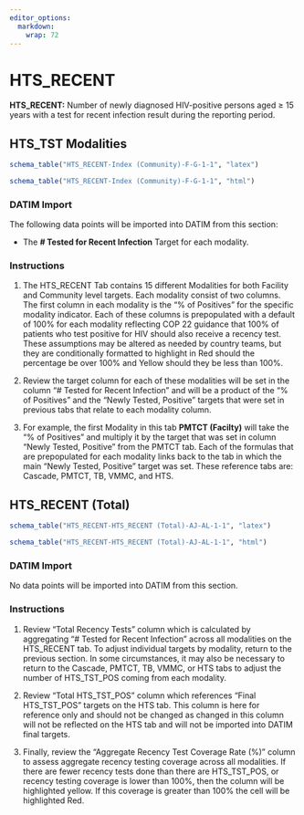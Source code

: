 ```yaml
---
editor_options: 
  markdown: 
    wrap: 72
---
```


\blandscape

# HTS_RECENT

**HTS_RECENT:** Number of newly diagnosed HIV-positive persons aged $\geq$ 15
years with a test for recent infection result during the reporting
period.

## HTS_TST Modalities

```r
schema_table("HTS_RECENT-Index (Community)-F-G-1-1", "latex")
```

```r
schema_table("HTS_RECENT-Index (Community)-F-G-1-1", "html")
```

### DATIM Import

The following data points will be imported into DATIM from this section:

-   The **\# Tested for Recent Infection** Target for each modality.

### Instructions

1.  The HTS_RECENT Tab contains 15 different Modalities for both
    Facility and Community level targets. Each modality consist of two
    columns. The first column in each modality is the "% of Positives"
    for the specific modality indicator. Each of these columns is
    prepopulated with a default of 100% for each modality reflecting COP
    22 guidance that 100% of patients who test positive for HIV should
    also receive a recency test. These assumptions may be altered as
    needed by country teams, but they are conditionally formatted to
    highlight in Red should the percentage be over 100% and Yellow
    should they be less than 100%.

2.  Review the target column for each of these modalities will be set in
    the column "# Tested for Recent Infection" and will be a product of
    the "% of Positives" and the "Newly Tested, Positive" targets that
    were set in previous tabs that relate to each modality column.

3.  For example, the first Modality in this tab **PMTCT (Facilty)** will
    take the "% of Positives" and multiply it by the target that was set
    in column "Newly Tested, Positive" from the PMTCT tab. Each of the
    formulas that are prepopulated for each modality links back to the
    tab in which the main "Newly Tested, Positive" target was set. These
    reference tabs are: Cascade, PMTCT, TB, VMMC, and HTS.

## HTS_RECENT (Total)

```r
schema_table("HTS_RECENT-HTS_RECENT (Total)-AJ-AL-1-1", "latex")
```

```r
schema_table("HTS_RECENT-HTS_RECENT (Total)-AJ-AL-1-1", "html")
```

### DATIM Import

No data points will be imported into DATIM from this section.

### Instructions

1.  Review "Total Recency Tests" column which is calculated by
    aggregating "# Tested for Recent Infection" across all modalities on
    the HTS_RECENT tab. To adjust individual targets by modality, return
    to the previous section. In some circumstances, it may also be
    necessary to return to the Cascade, PMTCT, TB, VMMC, or HTS tabs to
    adjust the number of HTS_TST_POS coming from each modality.

2.  Review "Total HTS_TST_POS" column which references "Final
    HTS_TST_POS" targets on the HTS tab. This column is here for
    reference only and should not be changed as changed in this column
    will not be reflected on the HTS tab and will not be imported into
    DATIM final targets.

3.  Finally, review the "Aggregate Recency Test Coverage Rate (%)"
    column to assess aggregate recency testing coverage across all
    modalities. If there are fewer recency tests done than there are
    HTS_TST_POS, or recency testing coverage is lower than 100%, then
    the column will be highlighted yellow. If this coverage is greater
    than 100% the cell will be highlighted Red.

\elandscape

\newpage
